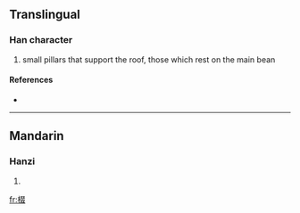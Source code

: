 ==Translingual==

===Han character===
{{Han char|rn=75|rad=木|as=08|sn=12|four=4794<sub>7</sub>|canj=木水水水 (DEEE)}}

# small pillars that support the roof, those which rest on the main bean

====References====
* {{Han ref|kx=0534.180|dkj=14981|dj=0922.140|hdz=21242.040|uh=68F3|ud=26867|bh=D9BA|bd=55738}}

----

==Mandarin==

===Hanzi===
{{cmn-hanzi|pin=[[kě]] ([[ke3]]), [[kuǎn]] ([[kuan3]]), [[zhuó]] ([[zhuo2]])|wg=k'o<sup>3</sup>, k'uan<sup>3</sup>, cho<sup>2</sup>}}

# {{defn|Mandarin}}

[[fr:棳]]